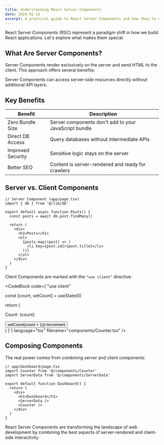 ```yaml
---
title: Understanding React Server Components
date: 2024-02-15
excerpt: A practical guide to React Server Components and how they're changing frontend development.
---
```


React Server Components (RSC) represent a paradigm shift in how we build React applications. Let's explore what makes them special.

## What Are Server Components?

Server Components render exclusively on the server and send HTML to the client. This approach offers several benefits:

<Callout type="info">
  Server Components can access server-side resources directly without additional
  API layers.
</Callout>

## Key Benefits

| Benefit           | Description                                           |
| ----------------- | ----------------------------------------------------- |
| Zero Bundle Size  | Server components don't add to your JavaScript bundle |
| Direct DB Access  | Query databases without intermediate APIs             |
| Improved Security | Sensitive logic stays on the server                   |
| Better SEO        | Content is server-rendered and ready for crawlers     |

## Server vs. Client Components

```tsx
// Server Component (app/page.tsx)
import { db } from '@/lib/db'

export default async function Posts() {
  const posts = await db.post.findMany()

  return (
    <div>
      <h1>Posts</h1>
      <ul>
        {posts.map((post) => (
          <li key={post.id}>{post.title}</li>
        ))}
      </ul>
    </div>
  )
}
```

Client Components are marked with the `"use client"` directive:

<CodeBlock
  code={`"use client"


  const [count, setCount] = useState(0)

return (

<div>
  <p>Count: {count}</p>
  <button onClick={() => setCount(count + 1)}>Increment</button>
</div>
) }`} language="tsx" filename="components/Counter.tsx" />

## Composing Components

The real power comes from combining server and client components:

```tsx
// app/dashboard/page.tsx
import Counter from '@/components/Counter'
import ServerData from '@/components/ServerData'

export default function Dashboard() {
  return (
    <div>
      <h1>Dashboard</h1>
      <ServerData />
      <Counter />
    </div>
  )
}
```

React Server Components are transforming the landscape of web development by combining the best aspects of server-rendered and client-side interactivity.
